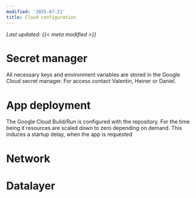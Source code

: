 ```yaml
---
modified: '2025-07-21'
title: Cloud configuration
---
```


_Last updated: {{< meta modified >}}_

# Secret manager

All necessary keys and environment variables are stored in the Google Cloud secret manager. For access contact Valentin, Heiner or Daniel. 

# App deployment

The Google Cloud Build/Run is configured with the repository. For the time being it resources are scaled down to zero depending on demand.
This induces a startup delay, when the app is requested

# Network

# Datalayer